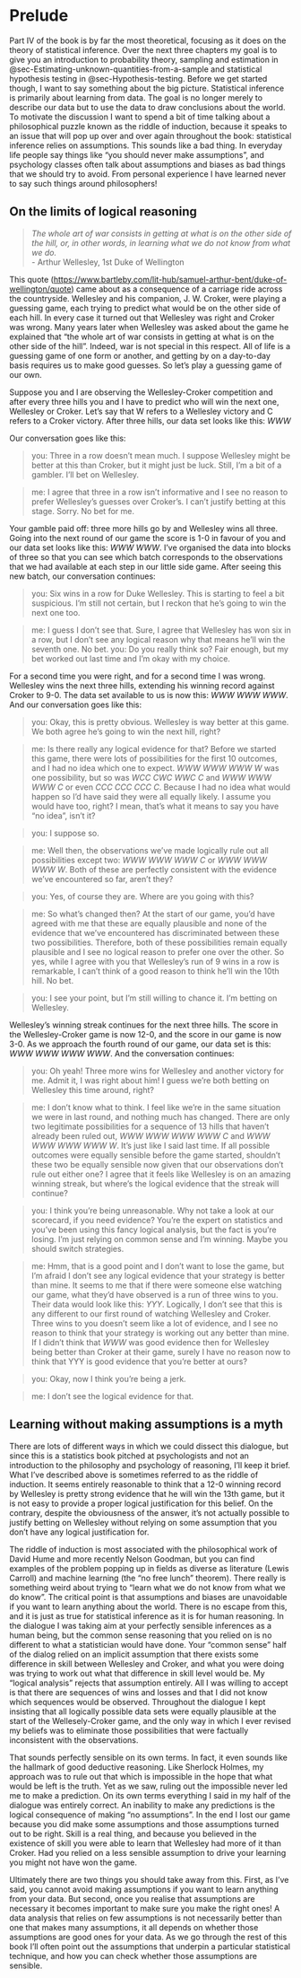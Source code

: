 # Prelude {.unnumbered}

Part IV of the book is by far the most theoretical, focusing as it does
on the theory of statistical inference. Over the next three chapters my
goal is to give you an introduction to probability theory, sampling and estimation in @sec-Estimating-unknown-quantities-from-a-sample and statistical hypothesis testing in @sec-Hypothesis-testing. Before we get started though, I want to say something about the big picture. Statistical inference is
primarily about learning from data. The goal is no longer merely to
describe our data but to use the data to draw conclusions about the
world. To motivate the discussion I want to spend a bit of time talking
about a philosophical puzzle known as the riddle of induction, because
it speaks to an issue that will pop up over and over again throughout
the book: statistical inference relies on assumptions. This sounds like
a bad thing. In everyday life people say things like “you should never
make assumptions”, and psychology classes often talk about assumptions
and biases as bad things that we should try to avoid. From personal experience I have learned never to say such things around
philosophers!

## On the limits of logical reasoning {-}

> *The whole art of war consists in getting at what is on the other side
> of the hill, or, in other words, in learning what we do not know from
> what we do.*  
> - Arthur Wellesley, 1st Duke of Wellington

This quote ([https://www.bartleby.com/lit-hub/samuel-arthur-bent/duke-of-wellington/quote](https://www.bartleby.com/lit-hub/samuel-arthur-bent/duke-of-wellington/quote)) came about as a consequence of a carriage
ride across the countryside. Wellesley and his companion, J.
W. Croker, were playing a guessing game, each trying to predict what
would be on the other side of each hill. In every case it turned out
that Wellesley was right and Croker was wrong. Many years later when
Wellesley was asked about the game he explained that “the whole art of
war consists in getting at what is on the other side of the hill”.
Indeed, war is not special in this respect. All of life is a guessing
game of one form or another, and getting by on a day-to-day basis
requires us to make good guesses. So let’s play a guessing game of our
own.

Suppose you and I are observing the Wellesley-Croker competition and
after every three hills you and I have to predict who will win the next
one, Wellesley or Croker. Let’s say that W refers to a Wellesley victory
and C refers to a Croker victory. After three hills, our data set looks
like this: $WWW$

Our conversation goes like this:

> you: Three in a row doesn’t mean much. I suppose Wellesley might be
better at this than Croker, but it might just be luck. Still, I’m a bit
of a gambler. I’ll bet on Wellesley.

> me: I agree that three in a row isn’t informative and I see no reason to prefer Wellesley’s guesses over
Croker’s. I can’t justify betting at this stage. Sorry. No bet for me.

Your gamble paid off: three more hills go by and Wellesley wins all three. Going into the next round of our game the score is 1-0 in favour of you and our data set looks like this: $WWW$ $WWW$. I’ve organised the data into blocks of three so that you can see which batch corresponds to the observations that we had available at each step in our little side game. After seeing this new batch, our conversation continues:  

> you: Six wins in a row for Duke Wellesley. This is starting to feel a
bit suspicious. I’m still not certain, but I reckon that he’s going to
win the next one too.

> me: I guess I don’t see that. Sure, I agree that
Wellesley has won six in a row, but I don’t see any logical reason why
that means he’ll win the seventh one. No bet. you: Do you really think
so? Fair enough, but my bet worked out last time and I’m okay with my
choice.

For a second time you were right, and for a second time I was wrong. Wellesley wins the next three hills, extending his winning record against Croker to 9-0. The data set available to us is now this: $WWW$ $WWW$ $WWW$. And our conversation goes like this:    

> you: Okay, this is pretty obvious. Wellesley is way better at this game.
We both agree he’s going to win the next hill, right?

> me: Is there
really any logical evidence for that? Before we started this game, there
were lots of possibilities for the first 10 outcomes, and I had no idea
which one to expect. $WWW$ $WWW$ $WWW$ $W$ was one possibility, but so was $WCC$
$CWC$ $WWC$ $C$ and $WWW$ $WWW$ $WWW$ $C$ or even $CCC$ $CCC$ $CCC$ $C$. Because I had no idea
what would happen so I’d have said they were all equally likely. I
assume you would have too, right? I mean, that’s what it means to say
you have “no idea”, isn’t it?

> you: I suppose so.

> me: Well then, the
observations we’ve made logically rule out all possibilities except two:
$WWW$ $WWW$ $WWW$ $C$ or $WWW$ $WWW$ $WWW$ $W$. Both of these are perfectly consistent
with the evidence we’ve encountered so far, aren’t they?

> you: Yes, of
course they are. Where are you going with this? 

> me: So what’s changed then? At the start of our game, you’d have agreed with me that these are
equally plausible and none of the evidence that we’ve encountered has
discriminated between these two possibilities. Therefore, both of these
possibilities remain equally plausible and I see no logical reason to
prefer one over the other. So yes, while I agree with you that
Wellesley’s run of 9 wins in a row is remarkable, I can’t think of a
good reason to think he’ll win the 10th hill. No bet.

> you: I see your point, but I’m still willing to chance it. I’m betting on Wellesley.

Wellesley’s winning streak continues for the next three hills. The score in the Wellesley-Croker game is now 12-0, and the score in our game is now 3-0. As we approach the fourth round of our game, our data set is this: $WWW$ $WWW$ $WWW$ $WWW$. And the conversation continues:    

> you: Oh yeah! Three more wins for Wellesley and another victory for me.
Admit it, I was right about him! I guess we’re both betting on Wellesley
this time around, right?

> me: I don’t know what to think. I feel like
we’re in the same situation we were in last round, and nothing much has
changed. There are only two legitimate possibilities for a sequence of
13 hills that haven’t already been ruled out, $WWW$ $WWW$ $WWW$ $WWW$ $C$ and $WWW$
$WWW$ $WWW$ $WWW$ $W$. It’s just like I said last time. If all possible outcomes
were equally sensible before the game started, shouldn’t these two be
equally sensible now given that our observations don’t rule out either
one? I agree that it feels like Wellesley is on an amazing winning
streak, but where’s the logical evidence that the streak will continue?

> you: I think you’re being unreasonable. Why not take a look at our
scorecard, if you need evidence? You’re the expert on statistics and
you’ve been using this fancy logical analysis, but the fact is you’re
losing. I’m just relying on common sense and I’m winning. Maybe you
should switch strategies.

> me: Hmm, that is a good point and I don’t want
to lose the game, but I’m afraid I don’t see any logical evidence that
your strategy is better than mine. It seems to me that if there were
someone else watching our game, what they’d have observed is a run of
three wins to you. Their data would look like this: $YYY$. Logically, I
don’t see that this is any different to our first round of watching
Wellesley and Croker. Three wins to you doesn’t seem like a lot of
evidence, and I see no reason to think that your strategy is working out
any better than mine. If I didn’t think that $WWW$ was good evidence then
for Wellesley being better than Croker at their game, surely I have no
reason now to think that YYY is good evidence that you’re better at
ours?

> you: Okay, now I think you’re being a jerk.

> me: I don’t see the logical evidence for that.

## Learning without making assumptions is a myth {-}

There are lots of different ways in which we could dissect this
dialogue, but since this is a statistics book pitched at psychologists
and not an introduction to the philosophy and psychology of reasoning,
I’ll keep it brief. What I’ve described above is sometimes referred to
as the riddle of induction. It seems entirely reasonable to think that a
12-0 winning record by Wellesley is pretty strong evidence that he will
win the 13th game, but it is not easy to provide a proper logical
justification for this belief. On the contrary, despite the obviousness
of the answer, it’s not actually possible to justify betting on
Wellesley without relying on some assumption that you don’t have any
logical justification for.

The riddle of induction is most associated with the philosophical work
of David Hume and more recently Nelson Goodman, but you can find
examples of the problem popping up in fields as diverse as literature
(Lewis Carroll) and machine learning (the “no free lunch” theorem).
There really is something weird about trying to “learn what we do not
know from what we do know”. The critical point is that assumptions and
biases are unavoidable if you want to learn anything about the world.
There is no escape from this, and it is just as true for statistical
inference as it is for human reasoning. In the dialogue I was taking aim
at your perfectly sensible inferences as a human being, but the common
sense reasoning that you relied on is no different to what a
statistician would have done. Your “common sense” half of the dialog
relied on an implicit assumption that there exists some difference in
skill between Wellesley and Croker, and what you were doing was trying
to work out what that difference in skill level would be. My “logical
analysis” rejects that assumption entirely. All I was willing to accept
is that there are sequences of wins and losses and that I did not know
which sequences would be observed. Throughout the dialogue I kept
insisting that all logically possible data sets were equally plausible
at the start of the Wellesely-Croker game, and the only way in which I
ever revised my beliefs was to eliminate those possibilities that were
factually inconsistent with the observations.

That sounds perfectly sensible on its own terms. In fact, it even sounds
like the hallmark of good deductive reasoning. Like Sherlock Holmes, my
approach was to rule out that which is impossible in the hope that what
would be left is the truth. Yet as we saw, ruling out the impossible
never led me to make a prediction. On its own terms everything I said in
my half of the dialogue was entirely correct. An inability to make any
predictions is the logical consequence of making “no assumptions”. In
the end I lost our game because you did make some assumptions and those
assumptions turned out to be right. Skill is a real thing, and because
you believed in the existence of skill you were able to learn that
Wellesley had more of it than Croker. Had you relied on a less sensible
assumption to drive your learning you might not have won the game.

Ultimately there are two things you should take away from this. First,
as I’ve said, you cannot avoid making assumptions if you want to learn
anything from your data. But second, once you realise that assumptions
are necessary it becomes important to make sure you make the right ones!
A data analysis that relies on few assumptions is not necessarily better
than one that makes many assumptions, it all depends on whether those
assumptions are good ones for your data. As we go through the rest of
this book I’ll often point out the assumptions that underpin a
particular statistical technique, and how you can check whether those
assumptions are sensible.
